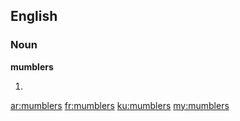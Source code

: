 ==English==
===Noun===
'''mumblers'''

#{{plural of|[[mumbler]]}}

[[ar:mumblers]]
[[fr:mumblers]]
[[ku:mumblers]]
[[my:mumblers]]